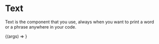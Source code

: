 

<Meta title="Components/Text" component={Text} />

# Text

Text is the component that you use, always when you want to print a word or a phrase anywhere in your code.

<ArgsTable of={Text} />

<Canvas>
  <Story
    name="Text Component"
    args={{ children: 'Text Component' }}
  >
    {(args) => <Text {...args} />} 
  </Story>
</Canvas>

